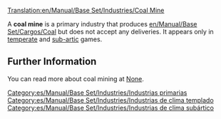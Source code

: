[[Translation:en/Manual/Base Set/Industries/Coal Mine]]

{{es/Manual/Base Set/Industries/Industrias| nombre=Mina de carbón
| imagen=en/Manual/Base Set/Industries/Coalmine.png
| climas=[[es/Manual/Clima|Templado]] y [[es/Manual/Clima|Subártico]]
| acepta= Nada
| produce= [[es/Manual/Base Set/Cargos/Carbón|Carbón]]
| notas= Ninguna
}}
{{es/Pendiente de traducción}}
A '''coal mine''' is a primary industry that produces [[en/Manual/Base Set/Cargos/Coal]] but does not accept any deliveries. It appears only in [[en/Manual/Climates|temperate]] and [[en/Manual/Climates|sub-artic]] games.

== Further Information ==
You can read more about coal mining at [https://www.wikipedia.org/wiki/Coal None].


[[Category:es/Manual/Base Set/Industries/Industrias primarias]]
[[Category:es/Manual/Base Set/Industries/Industrias de clima templado]]
[[Category:es/Manual/Base Set/Industries/Industrias de clima subártico]]